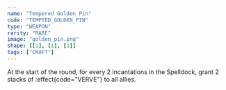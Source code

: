 ```yaml
---
name: "Tempered Golden Pin"
code: "TEMPTED_GOLDEN_PIN"
type: "WEAPON"
rarity: "RARE"
image: "golden_pin.png"
shape: [[1], [1], [1]]
tags: ["CRAFT"]
---
```


At the start of the round, for every 2 incantations in the Spelldock, grant 2 stacks of :effect{code="VERVE"} to all allies.
